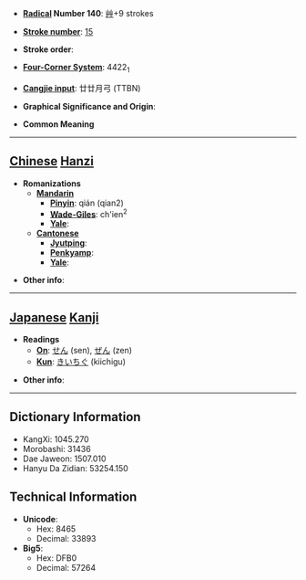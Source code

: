 * '''[[Wiktionary:Chinese radical index| Radical]] Number 140''': [[Wiktionary:Chinese radical index 艸|艸]]+9 strokes

* '''[[Wiktionary:Chinese total strokes index|Stroke number]]''': [[Wiktionary:Chinese total strokes index 15|15]]

* '''Stroke order''': 

* '''[[Wiktionary:Chinese four corner index|Four-Corner System]]''': 4422<sub>1</sub>

* '''[[Wiktionary:Chinese Cangjie index|Cangjie input]]''': 廿廿月弓 (TTBN)

* '''Graphical Significance and Origin''': 

* '''Common Meaning'''

----

== [[Chinese]] [[Hanzi]] ==

* '''Romanizations'''
** '''[[Mandarin]]'''
*** '''[[Pinyin]]''': qián (qian2)
*** '''[[Wade-Giles]]''': ch'ien<sup>2</sup>
*** '''[[Yale]]''': 
** '''[[Cantonese]]'''
*** '''[[Jyutping]]''':
*** '''[[Penkyamp]]''': 
*** '''[[Yale]]''': 

* '''Other info''': 

----

== [[Japanese]] [[Kanji]] ==

* '''Readings'''
** '''[[On]]''': [[せん]] (sen), [[ぜん]] (zen)
** '''[[Kun]]''': [[きいちぐ]] (kiichigu)

* '''Other info''':  

----

== Dictionary Information ==

* KangXi: 1045.270
* Morobashi: 31436
* Dae Jaweon: 1507.010
* Hanyu Da Zidian: 53254.150

== Technical Information ==

* '''Unicode''':
** Hex: 8465
** Decimal: 33893
* '''Big5''':
** Hex: DFB0
** Decimal: 57264